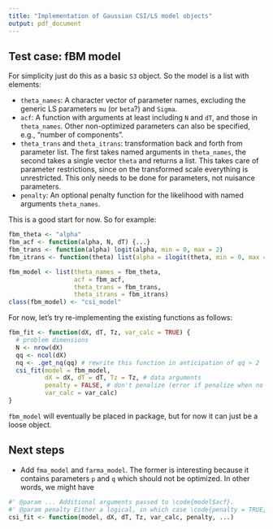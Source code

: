 ```yaml
---
title: "Implementation of Gaussian CSI/LS model objects"
output: pdf_document
---
```


## Test case: fBM model

For simplicity just do this as a basic `S3` object.  So the model is a list with elements:

- `theta_names`: A character vector of parameter names, excluding the generic LS parameters `mu` (or `beta`?) and `Sigma`.
- `acf`: A function with arguments at least including `N` and `dT`, and those in `theta_names`.  Other non-optimized parameters can also be specified, e.g., "number of components".
- `theta_trans` and `theta_itrans`: transformation back and forth from parameter list.  The first takes named arguments in `theta_names`, the second takes a single vector `theta` and returns a list.  This takes care of parameter restrictions, since on the transformed scale everything is unrestricted.  This only needs to be done for parameters, not nuisance parameters.
- `penalty`: An optional penalty function for the likelihood with named arguments `theta_names`.  

This is a good start for now.  So for example:

```r
fbm_theta <- "alpha"
fbm_acf <- function(alpha, N, dT) {...}
fbm_trans <- function(alpha) logit(alpha, min = 0, max = 2)
fbm_itrans <- function(theta) list(alpha = ilogit(theta, min = 0, max = 2))

fbm_model <- list(theta_names = fbm_theta,
                  acf = fbm_acf,
                  theta_trans = fbm_trans,
                  theta_itrans = fbm_itrans)
class(fbm_model) <- "csi_model"
```

For now, let's try re-implementing the existing functions as follows:

```r
fbm_fit <- function(dX, dT, Tz, var_calc = TRUE) {
  # problem dimensions
  N <- nrow(dX)
  qq <- ncol(dX)
  nq <- .get_nq(qq) # rewrite this function in anticipation of qq > 2
  csi_fit(model = fbm_model,
          dX = dX, dT = dT, Tz = Tz, # data arguments
          penalty = FALSE, # don't penalize (error if penalize when no penalty defined)
          var_calc = var_calc)
}
```

`fbm_model` will eventually be placed in package, but for now it can just be a loose object.

## Next steps

- Add `fma_model` and `farma_model`.  The former is interesting because it contains parameters `p` and `q` which should not be optimized.  In other words, we might have

```r
#' @param ... Additional arguments passed to \code{model$acf}.
#' @param penalty Either a logical, in which case \code{penalty = TRUE} uses the default penalty function, or a function with arguments in \code{model$theta_names}.
csi_fit <- function(model, dX, dT, Tz, var_calc, penalty, ...)
```
